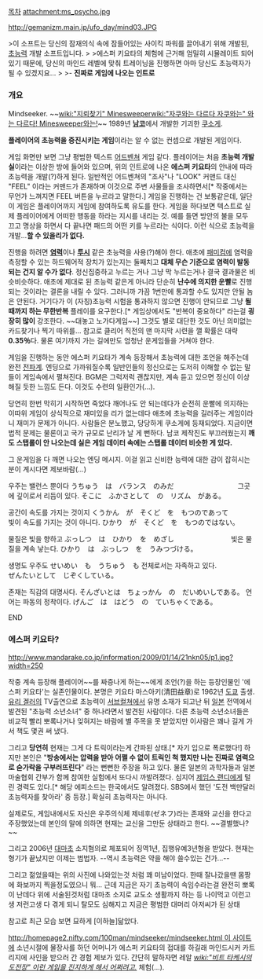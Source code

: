 [[목차]]
attachment:ms_psycho.jpg

http://gemanizm.main.jp/ufo_day/mind03.JPG

>이 소프트는 당신의 잠재의식 속에 잠들어있는 사이킥 파워를 끌어내기 위해 개발된, [[초능력]] 개발 소프트입니다.
>
>에스퍼 키요타의 체험에 근거해 엄밀히 시뮬레이트 되어있기 때문에, 당신의 마인드 레벨에 맞춰 트레이닝을 진행하면 아마 당신도 초능력자가 될 수 있겠지요...
>
>- '''진짜로 게임에 나오는 인트로'''

=== 개요 ===

Mindseeker. ~~[[wiki:"지뢰찾기" Minesweeper]][[wiki:"자쿠와는 다르다 자쿠와는" 와는 다르다! Minesweeper와는!]]~~
1989년 '''[[남코]]'''에서 개발한 기괴한 [[쿠소게]].

'''플레이어의 초능력을 증진시키는 게임'''이라는 알 수 없는 컨셉으로 개발된 게임이다. 

게임 화면만 보면 그냥 평범한 텍스트 [[어드벤쳐]] 게임 같다. 플레이어는 처음 '''초능력 개발실'''이라는 이상한 방에 들어와 있으며, 위의 인트로에 나온 '''에스퍼 키요타'''의 안내에 따라 초능력을 개발(?)하게 된다. 일반적인 어드벤쳐의 "조사"나 "LOOK" 커맨드 대신 "FEEL" 이라는 커맨드가 존재하며 이것으로 주변 사물들을 조사하면서[* 작중에서는 무언가 느껴지면 FEEL 버튼을 누르라고 말한다.] 게임을 진행하는 건 보통같은데, 일단 이 게임은 플레이어까지 게임에 참여하도록 유도를 한다. 게임을 하다보면 텍스트로 실제 플레이어에게 어떠한 행동을 하라는 지시를 내리는 것. 예를 들면 방안의 불을 모두 끄고 명상을 하면서 다 끝나면 패드의 어떤 키를 누르라는 식이다. 이런 식으로 초능력을 개발...'''할 수 있을리가 없다.'''

진행을 하려면 '''[[염력]]'''이나 '''[[투시]]''' 같은 초능력을 사용(?)해야 한다. 애초에 [[패미컴]]에 염력을 측정할 수 있는 하드웨어적 장치가 있는지는 둘째치고 '''대체 무슨 기준으로 염력이 발동되는 건지 알 수가 없다'''. 정신집중하고 누르는 거나 그냥 막 누르는거나 결국 결과물은 비슷비슷하다. 애초에 제대로 된 초능력 같은게 아니라 단순히 '''난수에 의지한 운빨'''로 진행되는 것이라는 결론을 내릴 수 있다. 그러니까 가끔 1번만에 통과할 수도 있지만 안될 놈은 안된다. 거기다가 이 (자칭)초능력 시험을 통과하지 않으면 진행이 안되므로 그냥 '''될때까지 하는 무한반복''' 플레이를 요구한다.[* 게임상에서도 "반복이 중요하다" 라는걸 '''굉장히 많이''' 강조한다. ~~대놓고 노가다게임~~] 그것도 별로 대단한 것도 아닌 의미없는 카드찾기나 찍기 따위를... 참고로 클리어 직전의 맨 마지막 시련을 깰 확률은 대략 '''0.35％'''다. 물론 여기까지 가는 길에만도 엄청난 운게임들을 거쳐야 한다.

게임을 진행하는 동안 에스퍼 키요타가 계속 등장해서 초능력에 대한 조언을 해주는데 완전 [[전파계]]. 엔딩으로 가까워질수록 일반인들의 정신으로는 도저히 이해할 수 없는 말들이 게임속에서 펼쳐진다. BGM은 그럭저럭 괜찮지만, 계속 듣고 있으면 정신이 이상해질 듯한 느낌도 든다. 이것도 수련의 일환인가(...).

당연히 한번 막히기 시작하면 죽었다 깨어나도 안 되는데다가 순전히 운빨에 의지하는 이따위 게임이 상식적으로 재미있을 리가 없는데다 애초에 초능력을 길러주는 게임이라니 재미가 문제가 아니다. 사람들은 분노했고, 당당하게 쿠소게에 등재되었다. 지금이면 법적 문제는 물론이고 국가 규모로 난리가 날 게 뻔하다. 남코 제작진도 부끄러웠는지 '''깨도 스탭롤이 안 나오는데 실은 게임 데이터 속에는 스탭롤 데이터 비슷한 게 있다.'''

그 운게임을 다 깨면 나오는 엔딩 메시지. 이걸 읽고 신비한 능력에 대한 감이 잡히시는 분이 계시다면 제보바람(...)

우주는 밸런스 뿐이다
うちゅう　は　バランス　のみだ　　　　　　　　　 
그곳에 깊이로서 리듬이 있다.
そこに　ふかさとして　の　リズム　がある。　　　

공간이 속도를 가지는 것이지
くうかん　が　そくど　を　もつのであって　　　　 
빛이 속도를 가지는 것이 아니다.
ひかり　が　そくど　を　もつのではない。　　　　

물질은 빛을 향하고
ぶっしつ　は　ひかり　を　めざし　　　　　　　　 
빛은 물질을 계속 낳는다.
ひかり　は　ぶっしつ　を　うみつづける。　　　　

생명도 우주도
せいめい　も　うちゅう　も
전체로서는 자족하고 있다.　　　　　　　　　　 
ぜんたいとして　じぞくしている。　　　　　　　　

존재는 직감의 대명사다.
そんざいとは　ちょっかん　の　だいめいしである。 
언어는 파동의 정착이다.
げんご　は　はどう　の　ていちゃくである。　　　

END

=== 에스퍼 키요타? ===
http://www.mandarake.co.jp/information/2009/01/14/21nkn05/p1.jpg?width=250

작중 계속 등장해 플레이어~~를 짜증나게 하는~~에게 조언(?)을 하는 등장인물인 '에스퍼 키요타'는 실존인물이다. 본명은 키요타 마스아키(清田益章)로 1962년 [[도쿄]] 출생. [[유리 겔러]]의 TV출연으로 초능력이 [[서브컬쳐]]에서 유명 소재가 되고난 뒤 [[일본]] 전역에서 발견된 "초능력 소년소녀" 중 하나라면서 발견된 사람이다. 다른 초능력 소년소녀들은 비교적 빨리 뽀록나거나 잊혀지는 바람에 별 주목을 못 받았지만 이사람은 꽤나 길게 가서 책도 몇권 써 냈다.

그리고 '''당연히''' 현재는 그게 다 트릭이라는게 간파된 상태.[* 자기 입으로 폭로했다!] 하지만 본인은 "'''방송에서는 압력을 받아 어쩔 수 없이 트릭인 척 했지만 나는 진짜로 염력으로 숟가락을 구부러뜨린다'''" 라는 뻔뻔한 주장을 하고 있다. 물론 일본의 과학자들과 일본마술협회 간부가 함께 참여한 실험에서 또다시 까발려졌다. 심지어 [[제임스 랜디]]에게 털린 경력도 있다.[* 해당 에피소드는 한국에서도 알려졌다. SBS에서 했던 '도전 백만달러 초능력자를 찾아라' 중 등장.] 확실히 초능력자는 아니다.

실제로도, 게임내에서도 자신은 우주의식체 제네후(ゼネフ)라는 존재와 교신을 한다고 주장했었는데 본인의 말에 의하면 현재는 교신을 그만둔 상태라고 한다. ~~결별했나?~~ 

그리고 2006년 [[대마초]] 소지혐의로 체포되어 징역1년, 집행유예3년형을 받았다. 현재는 형기가 끝났지만 이제는 범법자. --역시 초능력은 약을 해야 쓸수있는 건가...--

그리고 젊었을때는 위의 사진에 나와있는것 처럼 꽤 미남이었다. 한때 잘나갔을땐 몸짱에 화보까지 찍을정도였으니 뭐... 근데 지금은 자기 초능력이 속임수라는걸 완전히 뽀록이 난데다 위에 서술된것처럼 대마초 소지로 교도소 생활까지 하는 등 나이먹고 이런고생 저런고생 다 겪게 되니 탈모도 심해지고 지금은 평범한 대머리 아저씨가 된 상태 

참고로 최근 모습 보면 묘하게 [이하늘]닮았다. 

[[http://homepage2.nifty.com/100man/mindseeker/mindseeker.html 이 사이트]]에 소년시절에 물장사를 하던 어머니가 에스퍼 키요타의 접대를 하길래 마인드시커 카트리지에 사인을 받으러 간 경험 제보가 있다. 간단히 말하자면 레알 ''[[wiki:"비트 타케시의 도전장" 이런 게임을 진지하게 해서 어쩌려고.]]'' 체험(...).
